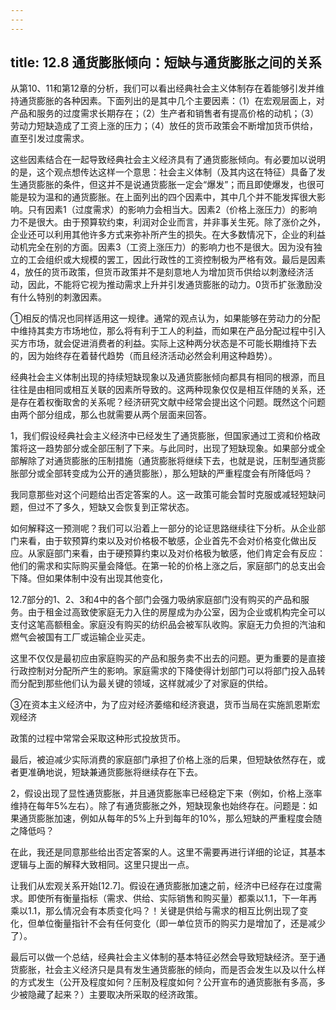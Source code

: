 ```yaml
---
---
---
```

title: 12.8 通货膨胀倾向：短缺与通货膨胀之间的关系
---



从第10、11和第12章的分析，我们可以看出经典社会主义体制存在着能够引发并维持通货膨胀的各种因素。下面列出的是其中几个主要因素：（1）在宏观层面上，对产品和服务的过度需求长期存在；（2）生产者和销售者有提高价格的动机；（3）劳动力短缺造成了工资上涨的压力；（4）放任的货币政策会不断增加货币供给，直至引发过度需求。

这些因素结合在一起导致经典社会主义经济具有了通货膨胀倾向。有必要加以说明的是，这个观点想传达这样一个意思：社会主义体制（及其内这在特征）具备了发生通货膨胀的条件，但这并不是说通货膨胀一定会“爆发”；而且即使爆发，也很可能是较为温和的通货膨胀。在上面列出的四个因素中，其中几个并不能发挥很大影响。只有因素1（过度需求）的影响力会相当大。因素2（价格上涨压力）的影响力不是很大。由于预算软约束，利润对企业而言，并非事关生死。除了涨价之外，企业还可以利用其他许多方式来弥补所产生的损失。在大多数情况下，企业的利益动机完全在别的方面。因素3（工资上涨压力）的影响力也不是很大。因为没有独立的工会组织或大规模的罢工，因此行政性的工资控制极为严格有效。最后是因素4，放任的货币政策，但货币政策并不是刻意地人为增加货币供给以刺激经济活动，因此，不能将它视为推动需求上升并引发通货膨胀的动力。0货币扩张激励没有什么特别的刺激因素。

①相反的情况也同样适用这一规律。通常的观点认为，如果能够在劳动力的分配中维持其卖方市场地位，那么将有利于工人的利益，而如果在产品分配过程中引入买方市场，就会促进消费者的利益。实际上这种两分状态是不可能长期维持下去的，因为始终存在着替代趋势（而且经济活动必然会利用这种趋势）。




经典社会主义体制出现的持续短缺现象以及通货膨胀倾向都具有相同的根源，而且往往是由相同或相互关联的因素所导致的。这两种现象仅仅是相互伴随的关系，还是存在着权衡取舍的关系呢？经济研究文献中经常会提出这个问题。既然这个问题由两个部分组成，那么也就需要从两个层面来回答。

1，我们假设经典社会主义经济中已经发生了通货膨胀，但国家通过工资和价格政策将这一趋势部分或全部压制了下来。与此同时，出现了短缺现象。如果部分或全部解除了对通货膨胀的压制措施（通货膨胀将继续下去，也就是说，压制型通货膨胀部分或全部转变成为公开的通货膨胀），那么短缺的严重程度会有所降低吗？

我同意那些对这个问题给出否定答案的人。这一政策可能会暂时克服或减轻短缺问题，但过不了多久，短缺又会恢复到正常状态。

如何解释这一预测呢？我们可以沿着上一部分的论证思路继续往下分析。从企业部门来看，由于软预算约束以及对价格极不敏感，企业首先不会对价格变化做出反应。从家庭部门来看，由于硬预算约束以及对价格极为敏感，他们肯定会有反应：他们的需求和实际购买量会降低。在第一轮的价格上涨之后，家庭部门的总支出会下降。但如果体制中没有出现其他变化，

12.7部分的1、2、3和4中的各个部门会强力吸纳家庭部门没有购买的产品和服务。由于租金过高致使家庭无力入住的房屋成为办公室，因为企业或机构完全可以支付这笔高额租金。家庭没有购买的纺织品会被军队收购。家庭无力负担的汽油和燃气会被国有工厂或运输企业买走。

这里不仅仅是最初应由家庭购买的产品和服务卖不出去的问题。更为重要的是直接行政控制对分配所产生的影响。家庭需求的下降使得计划部门可以将部门投入品转而分配到那些他们认为最关键的领域，这样就减少了对家庭的供给。

③在资本主义经济中，为了应对经济萎缩和经济衰退，货币当局在实施凯恩斯宏观经济

政策的过程中常常会采取这种形式投放货币。


最后，被迫减少实际消费的家庭部门承担了价格上涨的后果，但短缺依然存在，或者更准确地说，短缺兼通货膨胀将继续存在下去。

2，假设出现了显性通货膨胀，并且通货膨胀率已经稳定下来（例如，价格上涨率维持在每年5%左右）。除了有通货膨胀之外，短缺现象也始终存在。问题是：如果通货膨胀加速，例如从每年的5%上升到每年的10%，那么短缺的严重程度会随之降低吗？

在此，我还是同意那些给出否定答案的人。这里不需要再进行详细的论证，其基本逻辑与上面的解释大致相同。这里只提出一点。

让我们从宏观关系开始[12.7]。假设在通货膨胀加速之前，经济中已经存在过度需求。即使所有衡量指标（需求、供给、实际销售和购买量）都乘以1.1，下一年再乘以1.1，那么情况会有本质变化吗？！关键是供给与需求的相互比例出现了变化，但单位衡量指针不会有任何变化（即一单位货币的购买力是增加了，还是减少了）。

最后可以做一个总结，经典社会主义体制的基本特征必然会导致短缺经济。至于通货膨胀，社会主义经济只是具有发生通货膨胀的倾向，而是否会发生以及以什么样的方式发生（公开及程度如何？压制及程度如何？公开宣布的通货膨胀有多高，多少被隐藏了起来？）主要取决所采取的经济政策。